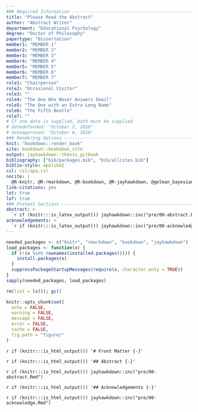 ```yaml
---
### Required Information -------------------------------------------------------
title: "Please Read the Abstract"
author: "Abstract Writer"
department: "Educational Psychology"
degree: "Doctor of Philosophy"
papertype: "Dissertation"
member1: "MEMBER 1"
member2: "MEMBER 2"
member3: "MEMBER 3"
member4: "MEMBER 4"
member5: "MEMBER 5"
member6: "MEMBER 6"
member7: "MEMBER 7"
role1: "Chairperson"
role2: "Occasional Visitor"
role3: ""
role4: "The One Who Never Answers Email"
role5: "The One with an Extra Long Name"
role6: "The Fifth Beatle"
role7: ""
# If one date is supplied, both must be supplied
# datedefended: "October 2, 2016"
# dateapproved: "October 6, 2016"
### Rendering Options ----------------------------------------------------------
knit: "bookdown::render_book"
site: bookdown::bookdown_site
output: jayhawkdown::thesis_gitbook
bibliography: ["bib/packages.bib", "bib/allcites.bib"]
biblio-style: apalike2
csl: csl/apa.csl
nocite: |
  @R-knitr, @R-rmarkdown, @R-bookdown, @R-jayhawkdown, @gelman_bayesian_2003
link-citations: yes
lot: true
lof: true
### Pretext Sections -----------------------------------------------------------
abstract: >
  `r if (knitr:::is_latex_output()) jayhawkdown::inc("pre/00-abstract.Rmd")`
acknowledgements: >
  `r if (knitr:::is_latex_output()) jayhawkdown::inc("pre/00-acknowledge.Rmd")`
---
```


```r
needed_packages <- c("knitr", "rmarkdown", "bookdown", "jayhawkdown")
load_packages <- function(x) {
  if (!(x %in% rownames(installed.packages()))) {
    install.packages(x)
  }
  suppressPackageStartupMessages(require(x, character.only = TRUE))
}
sapply(needed_packages, load_packages)

rm(list = ls()); gc()

knitr::opts_chunk$set(
  echo = FALSE,
  warning = FALSE,
  message = FALSE,
  error = FALSE,
  cache = FALSE,
  fig.path = "figure/"
)
```

`r if (knitr:::is_html_output()) '# Front Matter {-}'`

`r if (knitr:::is_html_output()) '## Abstract {-}'`

`r if (knitr:::is_html_output()) jayhawkdown::inc("pre/00-abstract.Rmd")`

`r if (knitr:::is_html_output()) '## Acknowledgements {-}'`

`r if (knitr:::is_html_output()) jayhawkdown::inc("pre/00-acknowledge.Rmd")`
